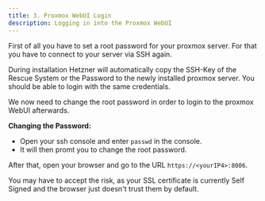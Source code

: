 ```yaml
---
title: 3. Proxmox WebUI Login
description: Logging in into the Proxmox WebUI
---
```



First of all you have to set a root password for your proxmox server.
For that you have to connect to your server via SSH again.

<Aside type="note">
  During installation Hetzner will automatically copy the SSH-Key of the Rescue
  System or the Password to the newly installed proxmox server. You should be
  able to login with the same credentials.
</Aside>

We now need to change the root password in order to login to the proxmox WebUI afterwards.

**Changing the Password:**

- Open your ssh console and enter `passwd` in the console.
- It will then promt you to change the root password.

After that, open your browser and go to the URL `https://<yourIP4>:8006`.

<Aside type="note">
  You may have to accept the risk, as your SSL certificate is currently Self
  Signed and the browser just doesn't trust them by default.
</Aside>
